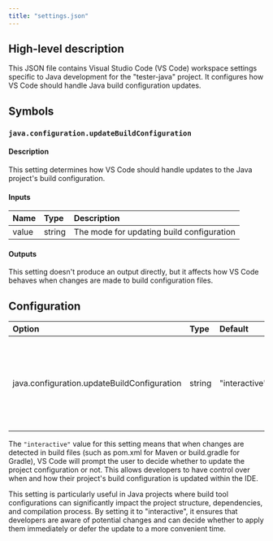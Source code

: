 ```yaml
---
title: "settings.json"
---
```


## High-level description
This JSON file contains Visual Studio Code (VS Code) workspace settings specific to Java development for the "tester-java" project. It configures how VS Code should handle Java build configuration updates.

## Symbols

### `java.configuration.updateBuildConfiguration`
#### Description
This setting determines how VS Code should handle updates to the Java project's build configuration.

#### Inputs
| Name | Type | Description |
|:-----|:-----|:------------|
| value | string | The mode for updating build configuration |

#### Outputs
This setting doesn't produce an output directly, but it affects how VS Code behaves when changes are made to build configuration files.

## Configuration
| Option | Type | Default | Description |
|:-------|:-----|:--------|:------------|
| java.configuration.updateBuildConfiguration | string | "interactive" | Specifies how VS Code should handle updates to the Java project's build configuration |

The `"interactive"` value for this setting means that when changes are detected in build files (such as pom.xml for Maven or build.gradle for Gradle), VS Code will prompt the user to decide whether to update the project configuration or not. This allows developers to have control over when and how their project's build configuration is updated within the IDE.

This setting is particularly useful in Java projects where build tool configurations can significantly impact the project structure, dependencies, and compilation process. By setting it to "interactive", it ensures that developers are aware of potential changes and can decide whether to apply them immediately or defer the update to a more convenient time.